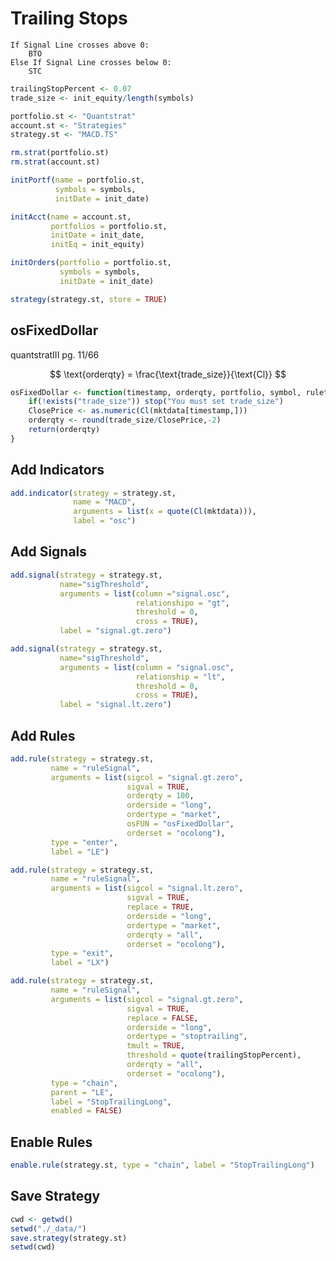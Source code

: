# Trailing Stops {#trailing-stops}

```block
If Signal Line crosses above 0:
    BTO
Else If Signal Line crosses below 0:
    STC
```

```r
trailingStopPercent <- 0.07
trade_size <- init_equity/length(symbols)
```

```r
portfolio.st <- "Quantstrat"
account.st <- "Strategies"
strategy.st <- "MACD.TS"
```

```r
rm.strat(portfolio.st)
rm.strat(account.st)
```

```r
initPortf(name = portfolio.st,
          symbols = symbols,
          initDate = init_date)
```

```r
initAcct(name = account.st,
         portfolios = portfolio.st,
         initDate = init_date,
         initEq = init_equity)
```

```r
initOrders(portfolio = portfolio.st,
           symbols = symbols,
           initDate = init_date)
```

```r
strategy(strategy.st, store = TRUE)
```

## osFixedDollar

quantstratIII pg. 11/66

$$ \text{orderqty} = \frac{\text{trade_size}}{\text{Cl}} $$

```r
osFixedDollar <- function(timestamp, orderqty, portfolio, symbol, ruletype, ...) {
    if(!exists("trade_size")) stop("You must set trade_size")
    ClosePrice <- as.numeric(Cl(mktdata[timestamp,]))
    orderqty <- round(trade_size/ClosePrice,-2)
    return(orderqty)
}
```

## Add Indicators

```r
add.indicator(strategy = strategy.st,
              name = "MACD",
              arguments = list(x = quote(Cl(mktdata))),
              label = "osc")
```

## Add Signals

```r
add.signal(strategy = strategy.st,
           name="sigThreshold",
           arguments = list(column ="signal.osc", 
                            relationshipo = "gt", 
                            threshold = 0, 
                            cross = TRUE), 
           label = "signal.gt.zero")

add.signal(strategy = strategy.st,
           name="sigThreshold",
           arguments = list(column = "signal.osc", 
                            relationship = "lt", 
                            threshold = 0, 
                            cross = TRUE), 
           label = "signal.lt.zero")
```

## Add Rules

```r
add.rule(strategy = strategy.st,
         name = "ruleSignal",
         arguments = list(sigcol = "signal.gt.zero",
                          sigval = TRUE,
                          orderqty = 100,
                          orderside = "long",
                          ordertype = "market",
                          osFUN = "osFixedDollar", 
                          orderset = "ocolong"),
         type = "enter",
         label = "LE")

add.rule(strategy = strategy.st, 
         name = "ruleSignal", 
         arguments = list(sigcol = "signal.lt.zero", 
                          sigval = TRUE, 
                          replace = TRUE, 
                          orderside = "long", 
                          ordertype = "market", 
                          orderqty = "all", 
                          orderset = "ocolong"), 
         type = "exit", 
         label = "LX")

add.rule(strategy = strategy.st, 
         name = "ruleSignal", 
         arguments = list(sigcol = "signal.gt.zero", 
                          sigval = TRUE, 
                          replace = FALSE, 
                          orderside = "long", 
                          ordertype = "stoptrailing", 
                          tmult = TRUE, 
                          threshold = quote(trailingStopPercent), 
                          orderqty = "all", 
                          orderset = "ocolong"), 
         type = "chain", 
         parent = "LE", 
         label = "StopTrailingLong", 
         enabled = FALSE)
```

## Enable Rules

```r
enable.rule(strategy.st, type = "chain", label = "StopTrailingLong")
```

## Save Strategy

```r
cwd <- getwd()
setwd("./_data/")
save.strategy(strategy.st)
setwd(cwd)
```
